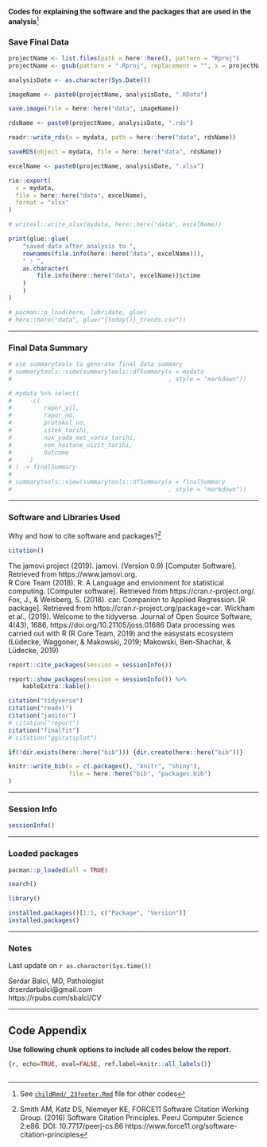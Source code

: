 **Codes for explaining the software and the packages that are used in the analysis**^[See [`childRmd/_23footer.Rmd`](https://github.com/sbalci/histopathology-template/blob/master/childRmd/_23footer.Rmd) file for other codes]


### Save Final Data  {.appendix}  

```r
projectName <- list.files(path = here::here(), pattern = "Rproj")
projectName <- gsub(pattern = ".Rproj", replacement = "", x = projectName)

analysisDate <- as.character(Sys.Date())

imageName <- paste0(projectName, analysisDate, ".RData")

save.image(file = here::here("data", imageName))

rdsName <- paste0(projectName, analysisDate, ".rds")

readr::write_rds(x = mydata, path = here::here("data", rdsName))

saveRDS(object = mydata, file = here::here("data", rdsName))

excelName <- paste0(projectName, analysisDate, ".xlsx")

rio::export(
  x = mydata,
  file = here::here("data", excelName),
  format = "xlsx"
)

# writexl::write_xlsx(mydata, here::here("data", excelName))

print(glue::glue(
    "saved data after analysis to ",
    rownames(file.info(here::here("data", excelName))),
    " : ",
    as.character(
        file.info(here::here("data", excelName))$ctime
    )
    )
)
```


```r
# pacman::p_load(here, lubridate, glue)
# here::here("data", glue("{today()}_trends.csv"))
```



---


\pagebreak


### Final Data Summary {.appendix}  


```r
# use summarytools to generate final data summary
# summarytools::view(summarytools::dfSummary(x = mydata
#                                            , style = "markdown"))
```


```r
# mydata %>% select(
#     -c(
#         rapor_yil,
#         rapor_no,
#         protokol_no,
#         istek_tarihi,
#         nux_yada_met_varsa_tarihi,
#         son_hastane_vizit_tarihi,
#         Outcome
#     )
# ) -> finalSummary
# 
# summarytools::view(summarytools::dfSummary(x = finalSummary
#                                            , style = "markdown"))
```


---

\pagebreak



### Software and Libraries Used {.appendix}  

Why and how to cite software and packages?^[Smith AM, Katz DS, Niemeyer KE, FORCE11 Software Citation Working Group. (2016) Software Citation Principles. PeerJ Computer Science 2:e86. DOI: 10.7717/peerj-cs.86 https://www.force11.org/software-citation-principles]


```r
citation()
```


The jamovi project (2019). jamovi. (Version 0.9) [Computer Software]. Retrieved from https://www.jamovi.org.  
R Core Team (2018). R: A Language and envionment for statistical computing. [Computer software]. Retrieved from https://cran.r-project.org/.  
Fox, J., & Weisberg, S. (2018). car: Companion to Applied Regression. [R package]. Retrieved from https://cran.r-project.org/package=car.
Wickham et al., (2019). Welcome to the tidyverse. Journal of Open Source Software, 4(43), 1686, https://doi.org/10.21105/joss.01686
Data processing was carried out with R (R Core Team, 2019) and the easystats ecosystem (Lüdecke, Waggoner, & Makowski, 2019; Makowski, Ben-Shachar, & Lüdecke, 2019)



```r
report::cite_packages(session = sessionInfo())
```


```r
report::show_packages(session = sessionInfo()) %>% 
    kableExtra::kable()
```


```r
citation("tidyverse")
citation("readxl")
citation("janitor")
# citation("report")
citation("finalfit")
# citation("ggstatsplot")
```


```r
if(!dir.exists(here::here("bib"))) {dir.create(here::here("bib"))}

knitr::write_bib(x = c(.packages(), "knitr", "shiny"),
                 file = here::here("bib", "packages.bib")
)
```


---

\pagebreak

### Session Info {.appendix} 

```r
sessionInfo()
```




\pagebreak

---

### Loaded packages {.appendix} 

```r
pacman::p_loaded(all = TRUE)
```

```r
search()
```

```r
library()
```


```r
installed.packages()[1:5, c("Package", "Version")]
installed.packages()
```




---

\pagebreak



### Notes {.appendix}  

Last update on `r as.character(Sys.time())`  

Serdar Balci, MD, Pathologist  
drserdarbalci@gmail.com  
https://rpubs.com/sbalci/CV   

---

\pagebreak

## Code Appendix

**Use following chunk options to include all codes below the report.**

```r
{r, echo=TRUE, eval=FALSE, ref.label=knitr::all_labels()}
```



```r
```

